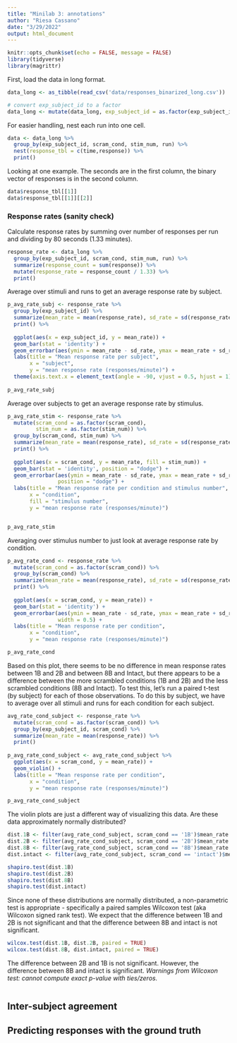 ```yaml
---
title: "Minilab 3: annotations"
author: "Riesa Cassano"
date: "3/29/2022"
output: html_document
---
```


```r
knitr::opts_chunk$set(echo = FALSE, message = FALSE)
library(tidyverse)
library(magrittr)
```

First, load the data in long format.
```r
data_long <- as_tibble(read_csv('data/responses_binarized_long.csv'))

# convert exp_subject_id to a factor
data_long <- mutate(data_long, exp_subject_id = as.factor(exp_subject_id))
```

For easier handling, nest each run into one cell.
```r
data <- data_long %>%
  group_by(exp_subject_id, scram_cond, stim_num, run) %>%
  nest(response_tbl = c(time,response)) %>%
  print()
```

Looking at one example. The seconds are in the first column, the binary vector of responses is in the second column.
```r
data$response_tbl[[1]]
data$response_tbl[[1]][[2]]
```

### Response rates (sanity check)
Calculate response rates by summing over number of responses per run and dividing by 80 seconds (1.33 minutes).
```r
response_rate <- data_long %>%
  group_by(exp_subject_id, scram_cond, stim_num, run) %>%
  summarize(response_count = sum(response)) %>%
  mutate(response_rate = response_count / 1.33) %>%
  print()
```

Average over stimuli and runs to get an average response rate by subject.
```r
p_avg_rate_subj <- response_rate %>%
  group_by(exp_subject_id) %>%
  summarize(mean_rate = mean(response_rate), sd_rate = sd(response_rate)) %>%
  print() %>%
  
  ggplot(aes(x = exp_subject_id, y = mean_rate)) +
  geom_bar(stat = 'identity') +
  geom_errorbar(aes(ymin = mean_rate - sd_rate, ymax = mean_rate + sd_rate)) +
  labs(title = "Mean response rate per subject",
       x = "subject",
       y = "mean response rate (responses/minute)") +
  theme(axis.text.x = element_text(angle = -90, vjust = 0.5, hjust = 1))
  
p_avg_rate_subj
```

Average over subjects to get an average response rate by stimulus.
```r
p_avg_rate_stim <- response_rate %>%
  mutate(scram_cond = as.factor(scram_cond),
         stim_num = as.factor(stim_num)) %>%
  group_by(scram_cond, stim_num) %>%
  summarize(mean_rate = mean(response_rate), sd_rate = sd(response_rate)) %>%
  print() %>%
  
  ggplot(aes(x = scram_cond, y = mean_rate, fill = stim_num)) +
  geom_bar(stat = 'identity', position = "dodge") +
  geom_errorbar(aes(ymin = mean_rate - sd_rate, ymax = mean_rate + sd_rate),
                position = "dodge") +
  labs(title = "Mean response rate per condition and stimulus number",
       x = "condition",
       fill = "stimulus number",
       y = "mean response rate (responses/minute)")


p_avg_rate_stim
```

Averaging over stimulus number to just look at average response rate by condition.
```r
p_avg_rate_cond <- response_rate %>%
  mutate(scram_cond = as.factor(scram_cond)) %>%
  group_by(scram_cond) %>%
  summarize(mean_rate = mean(response_rate), sd_rate = sd(response_rate)) %>%
  print() %>%
  
  ggplot(aes(x = scram_cond, y = mean_rate)) +
  geom_bar(stat = 'identity') +
  geom_errorbar(aes(ymin = mean_rate - sd_rate, ymax = mean_rate + sd_rate),
                width = 0.5) +
  labs(title = "Mean response rate per condition",
       x = "condition",
       y = "mean response rate (responses/minute)")

p_avg_rate_cond
```

Based on this plot, there seems to be no difference in mean response rates between 1B and 2B and between 8B and Intact, but there appears to be a difference between the more scrambled conditions (1B and 2B) and the less scrambled conditions (8B and Intact). To test this, let's run a paired t-test (by subject) for each of those observations. To do this by subject, we have to average over all stimuli and runs for each condition for each subject.

```r
avg_rate_cond_subject <- response_rate %>%
  mutate(scram_cond = as.factor(scram_cond)) %>%
  group_by(exp_subject_id, scram_cond) %>%
  summarize(mean_rate = mean(response_rate)) %>%
  print()
  
p_avg_rate_cond_subject <- avg_rate_cond_subject %>%
  ggplot(aes(x = scram_cond, y = mean_rate)) +
  geom_violin() +
  labs(title = "Mean response rate per condition",
       x = "condition",
       y = "mean response rate (responses/minute)")

p_avg_rate_cond_subject
```

The violin plots are just a different way of visualizing this data. Are these data approximately normally distributed?

```r
dist.1B <- filter(avg_rate_cond_subject, scram_cond == '1B')$mean_rate
dist.2B <- filter(avg_rate_cond_subject, scram_cond == '2B')$mean_rate
dist.8B <- filter(avg_rate_cond_subject, scram_cond == '8B')$mean_rate
dist.intact <- filter(avg_rate_cond_subject, scram_cond == 'intact')$mean_rate

shapiro.test(dist.1B)
shapiro.test(dist.2B)
shapiro.test(dist.8B)
shapiro.test(dist.intact)
```

Since none of these distributions are normally distributed, a non-parametric test is appropriate - specifically a paired samples Wilcoxon test (aka Wilcoxon signed rank test). We expect that the difference between 1B and 2B is not significant and that the difference between 8B and intact is not significant.

```r
wilcox.test(dist.1B, dist.2B, paired = TRUE)
wilcox.test(dist.8B, dist.intact, paired = TRUE)
```

The difference between 2B and 1B is not significant. However, the difference between 8B and intact is significant. *Warnings from Wilcoxon test: cannot compute exact p-value with ties/zeros.*

<!-- Finally, let's group the conditions into more scrambled (2B, 1B) and less scrambled (8B, intact). Although there appears to be a difference between 8B and intact, this grouping makes sense from a music theory perspective - the more scrambled conditions don't have intact phrases and the less scrambled conditions do. !--> 

```r


```


## Inter-subject agreement

## Predicting responses with the ground truth
